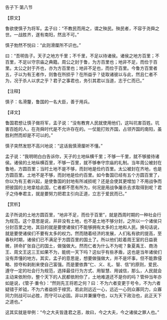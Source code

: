 

告子下·第八节

【原文】

鲁欲使慎子为将军。孟子曰：“不教民而用之，谓之殃民。殃民者，不容于尧舜之世。一战胜齐，遂有南阳，然且不可。”

慎子勃然不悦曰：“此则滑厘所不识也。”

曰：“吾明告子。天子之地方千里；不千里，不足以待诸侯。诸侯之地方百里；不百里，不足以守宗庙之典籍。周公之封于鲁，为方百里也；地非不足，而俭于百里。太公之封于齐也，亦为方百里也；地非不足也，而俭于百里。今鲁方百里者五，子以为有王者作，则鲁在所损乎？在所益乎？徒取诸彼以与此，然且仁者不为，况于杀人以求之乎？君子之事君也，务引其君以当道，志于仁而已。”

【注释】

慎子：名滑釐，鲁国的一名大臣，善于用兵。

【译文】

鲁国君想让慎子做将军，孟子说：“没有教育人民就使用他们，这叫坑害百姓。坑害百姓的人，在尧舜时代是不允许存在的。一仗能打败齐国，占领齐国的南阳，虽胜利然而却是不可以的。”

慎子突然发怒不高兴地说：“这话我慎滑厘听不懂。”

孟子说：“我明明白白告诉你，天子的土地纵横千里；不够一千里，就不够接待诸侯。诸侯的土地纵横百里，不够一百里，就不够奉守宗庙的礼制。当年周公被封在鲁地，方圆百里；当时土地不是不够，而封地是俭约百里。太公被封在齐地，也是方圆百里。土地不是不够，而封地是俭约百里。如今鲁国已经有五个方圆百里了，你以为有王者兴起，是使鲁国的封地有所减损呢？还是会使其更增加？不用战争而把彼国的土地拿给此国，仁者都不愿有所为，何况是用战争屠杀去求取得到呢？君子之侍奉君主，就是要努力把君主引向正道，立志于爱民而已。”

【赏析】

孟子所说的土地方圆百里，“地非不足，而俭于百里”，就是西周时期的一种社会行为规范。这个意思是说，并非没有土地，也不是土地不够分封，之所以一个诸侯只分封百里之地，其目的就是要使诸侯们不能够拥有太多的土地和人民。换句话说，就是要使诸侯们不要有太多的权力。然而随着经济的发展，人们私有欲的提高，至春秋时期，诸侯们已不满足于方圆百里的国土了。所以他们趁着周王室的日益衰微，拼命扩张自己的国土，做强做大。然而仁者为什么不为呢？象夏禹王、商汤王、周文王这三王如果不为，能统一天下吗？这似乎有些矛盾，这也是当年诸侯们没有弄懂的地方。其实，孟子的意思是，想要做强做大，并不是坏事，但不能靠侵略、掠夺和剥削来使自己富强。而是要依靠“仁、义、礼、智、信”的原则，爱民、遵守一定的社会行为规范，选择最佳行为方式、用智慧、用诚信，那么，人民就会主动来依附你，整个天下的人民都依附你了，土地难道还不是你的吗？管仲当年亦如是说，《管子·重令》：“然则先王将若之何？曰：不为六者变更于号令，不为六者疑错于斧钺，不为六者益损于禄赏。若此则远近一心，远近一心则众寡同力，众寡同力则战可以必胜，而守可以必固。非以并兼攘夺也，以为天下政治也，此正天下之道也。”

这其实就是举例：“今之大夫皆逢君之恶，故曰，今之大夫，今之诸侯之罪人也。”

